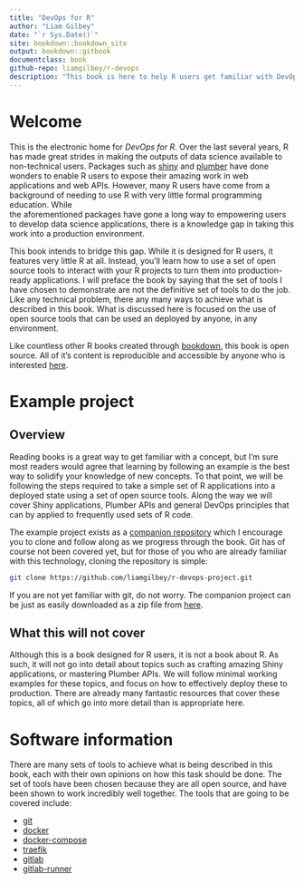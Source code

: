 ```yaml
--- 
title: "DevOps for R"
author: "Liam Gilbey"
date: "`r Sys.Date()`"
site: bookdown::bookdown_site
output: bookdown::gitbook
documentclass: book
github-repo: liamgilbey/r-devops
description: "This book is here to help R users get familiar with DevOps principles. Using an example project along the way, you'll learn how to deploy Shiny apps, Plumber APIs, as well as developing good skills for handling R projects used on a regular basis."
---
```


# Welcome 

This is the electronic home for _DevOps for R_. Over the last several years, R has made great strides in making the outputs of data science available to non-technical users. 
Packages such as [shiny](https://github.com/rstudio/shiny) and [plumber](https://github.com/rstudio/plumber) have done wonders to enable R users to expose their 
amazing work in web applications and web APIs. However, many R users have come from a background of needing to use R with very little formal programming education. While  
the aforementioned packages have gone a long way to empowering users to develop data science applications, there is a knowledge gap in taking this work into a production 
environment.

This book intends to bridge this gap. While it is designed for R users, it features very little R at all. Instead, you'll learn how to use a set of open source tools 
to interact with your R projects to turn them into production-ready applications. I will preface the book by saying that the set of tools I have chosen to demonstrate 
are not the definitive set of tools to do the job. Like any technical problem, there any many ways to achieve what is described in this book. What is discussed here 
is focused on the use of open source tools that can be used an deployed by anyone, in any environment.

Like countless other R books created through [bookdown](https://github.com/rstudio/bookdown), this book is open source. All of it's content is reproducible and accessible 
by anyone who is interested [here](https://github.com/liamgilbey/r-devops).

# Example project 

## Overview

Reading books is a great way to get familiar with a concept, but I'm sure most readers would agree that learning by following an example is the best way to solidify
your knowledge of new concepts. To that point, we will be following the steps required to take a simple set of R applications into a deployed state
using a set of open source tools. Along the way we will cover Shiny applications, Plumber APIs and general DevOps principles that can by applied to frequently used 
sets of R code. 

The example project exists as a [companion repository](https://github.com/liamgilbey/r-devops-project) which I encourage you to clone and follow along as we progress 
through the book. Git has of course not been covered yet, but for those of you who are already familiar with this technology, cloning the repository is simple:

```sh
git clone https://github.com/liamgilbey/r-devops-project.git
```

If you are not yet familiar with git, do not worry. The companion project can be just as easily downloaded as a zip file from [here](https://github.com/liamgilbey/r-devops-project/archive/main.zip).


## What this will not cover

Although this is a book designed for R users, it is not a book about R. As such, it will not go into detail about topics such as crafting amazing Shiny applications, 
or mastering Plumber APIs. We will follow minimal working examples for these topics, and focus on how to effectively deploy these to production. There are already 
many fantastic resources that cover these topics, all of which go into more detail than is appropriate here.



# Software information

There are many sets of tools to achieve what is being described in this book, each with their own opinions on how this task should be done. The set of tools have been
chosen because they are all open source, and have been shown to work incredibly well together. The tools that are going to be covered include:

* [git](https://git-scm.com/)
* [docker](https://github.com/docker)
* [docker-compose](https://github.com/docker/compose)
* [traefik](https://github.com/traefik/traefik)
* [gitlab](https://gitlab.com/gitlab-org/gitlab)
* [gitlab-runner](https://docs.gitlab.com/runner/)